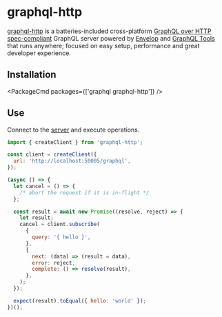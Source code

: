 
# graphql-http

[graphql-http](https://the-guild.dev/graphql/yoga-server) is a batteries-included cross-platform [GraphQL over HTTP spec-compliant](https://github.com/enisdenjo/graphql-http/tree/master/implementations/graphql-yoga) GraphQL server powered by [Envelop](https://envelop.dev) and [GraphQL Tools](https://graphql-tools.com) that runs anywhere; focused on easy setup, performance and great developer experience.

## Installation

<PackageCmd packages={['graphql graphql-http']} />

## Use

Connect to the [server](/server) and execute operations.

```js
import { createClient } from 'graphql-http';

const client = createClient({
  url: 'http://localhost:50005/graphql',
});

(async () => {
  let cancel = () => {
    /* abort the request if it is in-flight */
  };

  const result = await new Promise((resolve, reject) => {
    let result;
    cancel = client.subscribe(
      {
        query: '{ hello }',
      },
      {
        next: (data) => (result = data),
        error: reject,
        complete: () => resolve(result),
      },
    );
  });

  expect(result).toEqual({ hello: 'world' });
})();
```

